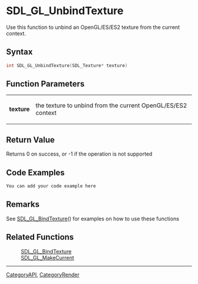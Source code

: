 = SDL_GL_UnbindTexture =
Use this function to unbind an OpenGL/ES/ES2 texture from the current context.


== Syntax ==
<syntaxhighlight lang='c++'>
int SDL_GL_UnbindTexture(SDL_Texture* texture)
</syntaxhighlight>
== Function Parameters ==
{|
|'''texture''' 
|the texture to unbind from the current OpenGL/ES/ES2 context 
|}


== Return Value ==
Returns 0 on success, or -1 if the operation is not supported

== Code Examples ==
<syntaxhighlight lang='c++'>
You can add your code example here
</syntaxhighlight>

<!-- #Leave this section as-is unless you have a code example to put in.  In that case, replace You can add your code example here with your code example following the Style Guide instructions.  Leave the rest of the markup alone and delete this comment. -->

== Remarks ==
See [[SDL_GL_BindTexture]]() for examples on how to use these functions

== Related Functions ==
: [[SDL_GL_BindTexture]]
: [[SDL_GL_MakeCurrent]]

----
[[CategoryAPI]], [[CategoryRender]]
